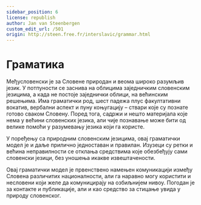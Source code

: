 ```yaml
---
sidebar_position: 6
license: republish
author: Jan van Steenbergen
custom_edit_url: /501
origin: http://steen.free.fr/interslavic/grammar.html
---
```



# Граматика

Међусловенски је за Словене природан и веома широко разумљив језик. У потпуности се заснива на облицима заједничким словенским језицима, а када не постоје заједнички облици, на већинским решењима. Има граматички род, шест падежа плус факултативни вокатив, вербални аспект и пуну коњугацију – ствари које су познате готово сваком Словену. Поред тога, садржи и нешто материјала које нема у већини словенских језика, али чије познавање може бити од велике помоћи у разумевању језика који га користе.

У поређењу са природним словенским језицима, овај граматички модел је и даље прилично једноставан и правилан. Изузеци су ретки и већина неправилности се отклања средствима које обезбеђују сами словенски језици, без уношења икакве извештачености.

Овај граматички модел је првенствено намењен комуникацији између Словена различитих националности, али га наравно могу користити и несловени који желе да комуницирају на озбиљнијем нивоу. Погодан је за контакте и публикације, али и као средство за стицање увида у природу словенског.

<DocCardList />

